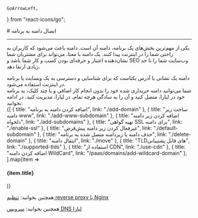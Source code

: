     GoArrowLeft,

    
} from "react-icons/go";


<Layout>
<Head>
<title>مستندات اتصال دامنه به برنامه - لیارا</title>
<meta property="og:title" content="مستندات خدمات رایانش ابری لیارا" />
<meta property="og:description" content="مستندات مربوط به اتصال دامنه به برنامه در لیارا"  />
<meta property="og:image" content="https://media.liara.ir/logos/liara-poster.jpg" />
</Head>
# اتصال دامنه به برنامه

<hr className="mb-2" />

یکی از مهم‌ترین بخش‌های یک برنامه، دامنه آن است. دامنه باعث می‌شود که کاربران به راحتی شما را در اینترنت پیدا کنند. 
یک دامنه با معنا، می‌تواند برای مشتریان شما نشان‌دهنده اعتبار و حرفه‌ای بودن کسب و کار شما باشد و SEO وب‌سایت شما را تا حد زیادی ارتقا دهد.

<Section id="what-is-domain" title="دامنه چیست؟" />
دامنه یک نشانی یا آدرس یکتاست که برای شناسایی و دسترسی به یک وبسایت یا برنامه در اینترنت استفاده می‌شود.

<Section id="managing-domains" title="مدیریت دامنه در لیارا" />
شما می‌توانید دامنه خریداری شده خود را بدون انجام کار اضافی و با چند کلیک، به برنامه خود در لیارا، متصل کنید و آن را به سادگی هرچه تمام، در لیارا، مدیریت کنید. در ادامه بخوانید:

<div className="h-4" />
<div className="grid md:grid-cols-2 gap-4">
            {[
      {
        title: "اضافه کردن دامنه به برنامه",
        link: "./add-domain"
      },
      {
        title: "ساخت زیر دامنه www",
        link: "./add-www-subdomain"
      },
      {
        title: "اضافه کردن زیر دامنه دلخواه",
        link: "./add-subdomains"
      },
      {
        title: "تهیه گواهی SSL برای دامنه",
        link: "./enable-ssl"
      },
      {
        title: "غیرفعال کردن زیر دامنه پیش‌فرض",
        link: "./default-subdomain"
      },
      {
        title: "حذف دامنه یا زیردامنه متصل شده به برنامه",
        link: "./delete-domain"
      },
      {
        title: "انتقال دامنه",
        link: "./move"
      },
      {
        title: "TLDهای قابل پشتیبانی",
        link: "./supported-tlds"
      },
      {
        title: "استفاده از CDN",
        link: "./use-cdn"
      },
      {
        title: "اضافه کردن دامنه WildCard",
        link: "/paas/domains/add-wildcard-domain"
      },
  ].map(item =>
              <Link href={item.link}>
                <Card className="flex cursor-pointer w-full items-center justify-between">
                  <div className="flex items-center gap-3">
                    <h4>
                      {item.title}
                    </h4>
                  </div>
                  <GoArrowLeft className="ml-1" />
                </Card>
              </Link>
            )}
          </div>

<div className="h-4" />
<Alert variant="success">
<p>
    همچنین بخوانید: <a href="/paas/docker/related-apps/nginx" className="text-[#2196f3] ">تنظیم reverse proxy با Nginx</a>
</p>
</Alert>


<Alert variant="success">
<p>
    همچنین بخوانید: <a href="/dns-management-system/about" className="text-[#2196f3] ">سرویس DNS لیارا</a>
</p>
</Alert>


</Layout>